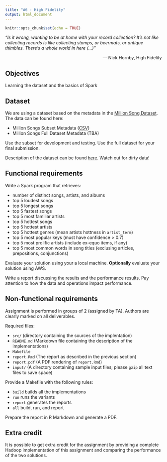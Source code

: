 ```yaml
---
title: "A6 - High Fidelity"
output: html_document
---
```


```r
knitr::opts_chunk$set(echo = TRUE)
```

*“Is it wrong, wanting to be at home with your record collection? It's not like collecting records is like collecting stamps, or beermats, or antique thimbles. There's a whole world in here (...)”*

<!--, a nicer, dirtier, more violent, more peaceful, more colorful, sleazier, more dangerous, more loving world than the world I live in; there is history, and geography, and poetry, and countless other things I should have studied at school, including music.”*-->

<!--*“What came first – the music or the misery? Did I listen to the music because I was miserable? Or was I miserable because I listened to the music? Do all those records turn you into a melancholy person?”*-->

<div style="text-align: right"> 
― Nick Hornby, High Fidelity 
</div>

## Objectives

Learning the dataset and the basics of Spark

## Dataset

We are using a dataset based on the metadata in the [Million Song Dataset](https://labrosa.ee.columbia.edu/millionsong/). The data can be found here:

- Million Songs Subset Metadata ([CSV](http://violet.ele.fit.cvut.cz/~kondziu/pdpmr/MillionSongSubset.tar.gz))
- Million Songs Full Dataset Metadata (TBA)

Use the subset for development and testing. Use the full dataset for your final submission.

Description of the dataset can be found [here](https://labrosa.ee.columbia.edu/millionsong/pages/example-track-description). Watch out for dirty data!

## Functional requirements

Write a Spark program that retrieves:

- number of distinct songs, artists, and albums
- top 5 loudest songs
- top 5 longest songs
- top 5 fastest songs
- top 5 most familiar artists
- top 5 hottest songs
- top 5 hottest artists
- top 5 hottest genres (mean artists hottness in `artist_term`)
- top 5 most popular keys (must have confidence > 0.7)
- top 5 most prolific artists (include ex-equo items, if any)
- top 5 most common words in song titles (exclusing articles, prepositions, conjunctions)

Evaluate your solution using your a local machine. 
**Optionally** evaluate your solution using AWS.

Write a report discussing the results and the performance results.
Pay attention to how the data and operations impact performance.

## Non-functional requirements

Assignment is performed in groups of 2 (assigned by TA). Authors are clearly marked on all deliverables.

Required files: 

- `src/` (directory containing the sources of the implentation)
- `README.md` (Markdown file containing the description of the implementations)
- `Makefile`
- `report.Rmd` (The report as described in the previous section)
- `report.pdf` (A PDF rendering of `report.Rmd`)
- `input/` (A directory containing sample input files; please `gzip` all text files to save space)

Provide a Makefile with the following rules:

- ``build`` builds all the implementations
- ``run`` runs the variants
- ``report`` generates the reports
- ``all`` build, run, and report

Prepare the report in R Markdown and generate a PDF.

## Extra credit

It is possible to get extra credit for the assignment by providing a complete Hadoop implementation of this assignment and comparing the performance of the two solutions.
